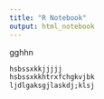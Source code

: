 ```yaml
---
title: "R Notebook"
output: html_notebook
---
```

gghhn
```r
hsbssxkkjjjjj
hsbssxkkhtrxfchgkvjbk
ljdlgaksgjlaskdj;klsj
```

